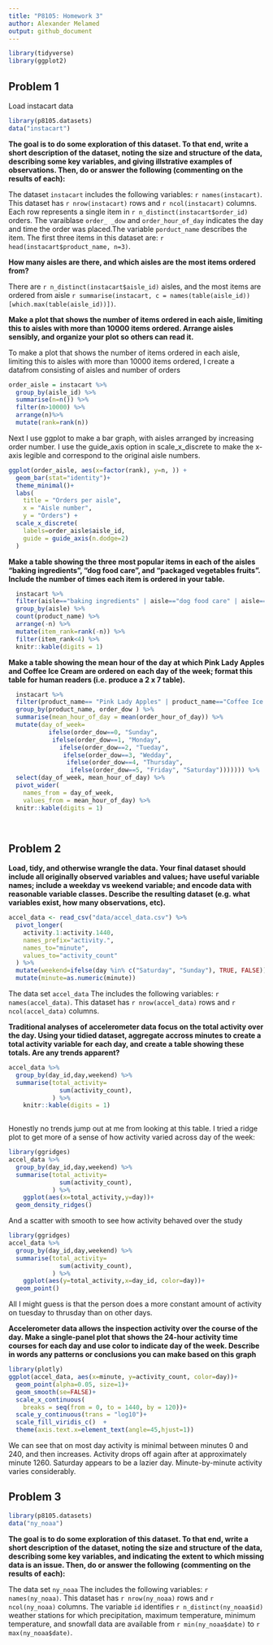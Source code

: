 ```yaml
---
title: "P8105: Homework 3"
author: Alexander Melamed
output: github_document
---
```


```r
library(tidyverse)
library(ggplot2)
```


## Problem 1
Load instacart data
```r
library(p8105.datasets)
data("instacart")

```

**The goal is to do some exploration of this dataset. To that end, write a short description of the dataset, noting the size and structure of the data, describing some key variables, and giving illstrative examples of observations. Then, do or answer the following (commenting on the results of each):**

The dataset `instacart` includes the following variables: `r names(instacart)`. This dataset has `r nrow(instacart)` rows and  `r ncol(instacart)` columns. Each row represents a single item in `r n_distinct(instacart$order_id)` orders. The varaiblase `order_ _dow` and `order_hour_of_day` indicates the day and time the order was placed.The variable `porduct_name` describes the item. The first three items in this dataset are: `r head(instacart$product_name, n=3)`.

**How many aisles are there, and which aisles are the most items ordered from?**

There are `r n_distinct(instacart$aisle_id)` aisles, and the most items are ordered from aisle `r summarise(instacart, c = names(table(aisle_id))[which.max(table(aisle_id))])`.


**Make a plot that shows the number of items ordered in each aisle, limiting this to aisles with more than 10000 items ordered. Arrange aisles sensibly, and organize your plot so others can read it.**

To make a plot that shows the number of items ordered in each aisle, limiting this to aisles with more than 10000 items ordered, I create a datafrom consisting of aisles and number of orders

```r
order_aisle = instacart %>% 
  group_by(aisle_id) %>% 
  summarise(n=n()) %>% 
  filter(n>10000) %>%
  arrange(n)%>%
  mutate(rank=rank(n))
```

Next I use ggplot to make a bar graph, with aisles arranged by increasing order number. I use the guide_axis option in scale_x_discrete to make the x-axis legible and correspond to the original aisle numbers. 

```r
ggplot(order_aisle, aes(x=factor(rank), y=n, )) +
  geom_bar(stat="identity")+
  theme_minimal()+
  labs(
    title = "Orders per aisle",
    x = "Aisle number",
    y = "Orders") +
  scale_x_discrete(
    labels=order_aisle$aisle_id,
    guide = guide_axis(n.dodge=2)
  )
```

**Make a table showing the three most popular items in each of the aisles “baking ingredients”, “dog food care”, and “packaged vegetables fruits”. Include the number of times each item is ordered in your table.**

```r
  instacart %>% 
  filter(aisle=="baking ingredients" | aisle=="dog food care" | aisle=="packaged vegetables fruits") %>% 
  group_by(aisle) %>% 
  count(product_name) %>% 
  arrange(-n) %>% 
  mutate(item_rank=rank(-n)) %>% 
  filter(item_rank<4) %>% 
  knitr::kable(digits = 1)

```

**Make a table showing the mean hour of the day at which Pink Lady Apples and Coffee Ice Cream are ordered on each day of the week; format this table for human readers (i.e. produce a 2 x 7 table).**

```r
  instacart %>% 
  filter(product_name== "Pink Lady Apples" | product_name=="Coffee Ice Cream") %>% 
  group_by(product_name, order_dow ) %>% 
  summarise(mean_hour_of_day = mean(order_hour_of_day)) %>% 
  mutate(day_of_week=
           ifelse(order_dow==0, "Sunday",
            ifelse(order_dow==1, "Monday",
              ifelse(order_dow==2, "Tueday",
               ifelse(order_dow==3, "Wedday",
                ifelse(order_dow==4, "Thursday",
                 ifelse(order_dow==5, "Friday", "Saturday"))))))) %>% 
  select(day_of_week, mean_hour_of_day) %>% 
  pivot_wider(
    names_from = day_of_week,
    values_from = mean_hour_of_day) %>% 
  knitr::kable(digits = 1) 
    
 
```
## Problem 2

**Load, tidy, and otherwise wrangle the data. Your final dataset should include all originally observed variables and values; have useful variable names; include a weekday vs weekend variable; and encode data with reasonable variable classes. Describe the resulting dataset (e.g. what variables exist, how many observations, etc).**

```r
accel_data <- read_csv("data/accel_data.csv") %>%
  pivot_longer(
    activity.1:activity.1440,
    names_prefix="activity.",
    names_to="minute",
    values_to="activity_count"
  ) %>% 
  mutate(weekend=ifelse(day %in% c("Saturday", "Sunday"), TRUE, FALSE)) %>% 
  mutate(minute=as.numeric(minute))

```
The data set `accel_data` The  includes the following variables: `r names(accel_data)`. This dataset has `r nrow(accel_data)` rows and  `r ncol(accel_data)` columns. 

**Traditional analyses of accelerometer data focus on the total activity over the day. Using your tidied dataset, aggregate accross minutes to create a total activity variable for each day, and create a table showing these totals. Are any trends apparent?**

```r
accel_data %>%
  group_by(day_id,day,weekend) %>% 
  summarise(total_activity=
              sum(activity_count),
            ) %>% 
    knitr::kable(digits = 1)
  
```

Honestly no trends jump out at me from looking at this table. I tried a ridge plot to get more of a sense of how activity varied across day of the week:

```r
library(ggridges)
accel_data %>%
  group_by(day_id,day,weekend) %>% 
  summarise(total_activity=
              sum(activity_count),
            ) %>% 
    ggplot(aes(x=total_activity,y=day))+
  geom_density_ridges()

```
And a scatter with smooth to see how activity behaved over the study

```r
library(ggridges)
accel_data %>%
  group_by(day_id,day,weekend) %>% 
  summarise(total_activity=
              sum(activity_count),
            ) %>% 
    ggplot(aes(y=total_activity,x=day_id, color=day))+
  geom_point() 

```

All I might guess is that the person does a more constant amount of activity on tuesday to thrusday than on other days.

**Accelerometer data allows the inspection activity over the course of the day. Make a single-panel plot that shows the 24-hour activity time courses for each day and use color to indicate day of the week. Describe in words any patterns or conclusions you can make based on this graph**


```r
library(plotly)
ggplot(accel_data, aes(x=minute, y=activity_count, color=day))+
  geom_point(alpha=0.05, size=1)+
  geom_smooth(se=FALSE)+
  scale_x_continuous(
    breaks = seq(from = 0, to = 1440, by = 120))+
  scale_y_continuous(trans = "log10")+
  scale_fill_viridis_c()  +
  theme(axis.text.x=element_text(angle=45,hjust=1))

```
We can see that on most day activity is minimal between minutes 0 and 240, and then increases. Activity drops off again after at approximately minute 1260. Saturday appears to be a lazier day. Minute-by-minute activity varies considerably.

## Problem 3

```r
library(p8105.datasets)
data("ny_noaa")
```
**The goal is to do some exploration of this dataset. To that end, write a short description of the dataset, noting the size and structure of the data, describing some key variables, and indicating the extent to which missing data is an issue. Then, do or answer the following (commenting on the results of each):**

The data set `ny_noaa` The  includes the following variables: `r names(ny_noaa)`. This dataset has `r nrow(ny_noaa)` rows and  `r ncol(ny_noaa)` columns. The variable `id` identifies `r n_distinct(ny_noaa$id)` weather stations for which precipitation, maximum temperature, minimum temperature, and snowfall data are available from `r min(ny_noaa$date)` to `r max(ny_noaa$date)`.
